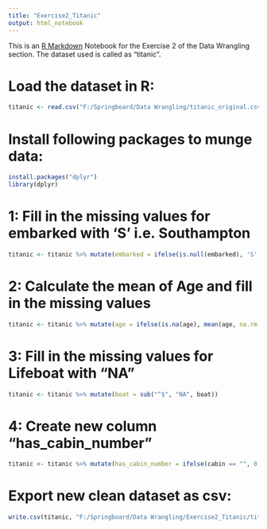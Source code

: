 ---
title: "Exercise2_Titanic"
output: html_notebook
---

This is an [R Markdown](http://rmarkdown.rstudio.com) Notebook for the Exercise 2 of the Data Wrangling section. The dataset used is called as “titanic”. 

# Load the dataset in R:

```{r}
titanic <- read.csv("F:/Springboard/Data Wrangling/titanic_original.csv", header = TRUE)
```

# Install following packages to munge data:

```{r}
install.packages("dplyr")
library(dplyr)
```

# 1: Fill in the missing values for embarked with 'S' i.e. Southampton

```{r}
titanic <- titanic %>% mutate(embarked = ifelse(is.null(embarked), 'S', embarked))
```

# 2: Calculate the mean of Age and fill in the missing values

```{r}
titanic <- titanic %>% mutate(age = ifelse(is.na(age), mean(age, na.rm = TRUE), age))
```

# 3: Fill in the missing values for Lifeboat with "NA"

```{r}
titanic <- titanic %>% mutate(boat = sub("^$", "NA", boat))
```

# 4: Create new column "has_cabin_number"

```{r}
titanic <- titanic %>% mutate(has_cabin_number = ifelse(cabin == "", 0, 1))
```

# Export new clean dataset as csv:

```{r}
write.csv(titanic, "F:/Springboard/Data Wrangling/Exercise2_Titanic/titanic_clean.csv")
```
